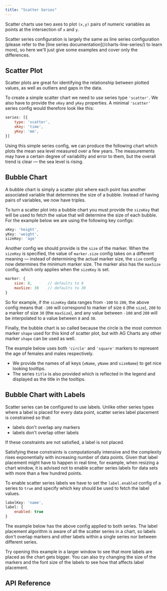 ```yaml
---
title: "Scatter Series"
---
```


Scatter charts use two axes to plot `(x,y)` pairs of numeric variables as points at the intersection of `x` and `y`.

<note>
Scatter series configuration is largely the same as line series configuration (please refer to the [line series documentation](/charts-line-series/) to learn more), so here we'll just give some examples and cover only the differences.
</note>

## Scatter Plot

Scatter plots are great for identifying the relationship between plotted values, as well as outliers and gaps in the data.

To create a simple scatter chart we need to use series type `'scatter'`. We also have to provide the `xKey` and `yKey` properties. A minimal `'scatter'` series config would therefore look like this:

```js
series: [{
    type: 'scatter',
    xKey: 'time',
    yKey: 'mm',
}]
```

Using this simple series config, we can produce the following chart which plots the mean sea level measured over a few years. The measurements may have a certain degree of variability and error to them, but the overall trend is clear &mdash; the sea level is rising.

<ChartExampleRunner title='Scatter Chart' name='scatter-chart' type='generated'></ChartExampleRunner>

## Bubble Chart

A bubble chart is simply a scatter plot where each point has another associated variable that determines the size of a bubble. Instead of having pairs of variables, we now have triples.

To turn a scatter plot into a bubble chart you must provide the `sizeKey` that will be used to fetch the value that will determine the size of each bubble. For the example below we are using the following key configs:

```js
xKey: 'height',
yKey: 'weight',
sizeKey: 'age'
```

Another config we should provide is the `size` of the marker. When the `sizeKey` is specified, the value of `marker.size` config takes on a different meaning &mdash; instead of determining the actual marker size, the `size` config now determines the minimum marker size. The marker also has the `maxSize` config, which only applies when the `sizeKey` is set.

```js
marker: {
    size: 8,       // defaults to 8
    maxSize: 30    // defaults to 30
}
```

So for example, if the `sizeKey` data ranges from `-100` to `200`, the above config means that `-100` will correspond to marker of size `8` (the `size`), `200` to a marker of size `30` (the `maxSize`), and any value between `-100` and `200` will be interpolated to a value between `8` and `30`.

Finally, the bubble chart is so called because the circle is the most common marker `shape` used for this kind of scatter plot, but with AG Charts any other marker `shape` can be used as well.

The example below uses both `'circle'` and `'square'` markers to represent the age of females and males respectively.
- We provide the names of all keys (`xName`, `yName` and `sizeName`) to get nice looking tooltips.
- The series `title` is also provided which is reflected in the legend and displayed as the title in the tooltips.

<ChartExampleRunner title='Bubble Chart' name='bubble-chart' type='generated'></ChartExampleRunner>

## Bubble Chart with Labels

Scatter series can be configured to use labels. Unlike other series types where a label is placed
for every data point, scatter series label placement is constrained so that:

- labels don't overlap any markers
- labels don't overlap other labels

If these constraints are not satisfied, a label is not placed.

<note>
Satisfying these constraints is computationally intensive and the complexity rises exponentially with increasing number of data points. Given that label placement might have to happen in real time, for example, when resizing a chart window, it is advised not to enable scatter series labels for data sets with more than a few hundred points.
</note>

To enable scatter series labels we have to set the `label.enabled` config of a series to `true` and specify which key should be used to fetch the label values.

```js
labelKey: 'name',
label: {
    enabled: true
}
```

The example below has the above config applied to both series. The label placement algorithm is aware
of all the scatter series in a chart, so labels don't overlap markers and other labels within a single
series nor between different series.

Try opening this example in a larger window to see that more labels are placed as the chart gets bigger.
You can also try changing the size of the markers and the font size of the labels to see how that affects
label placement.

<ChartExampleRunner title='Bubble Chart with Labels' name='bubble-chart-labels' type='generated'></ChartExampleRunner>

## API Reference

<interface-documentation interfaceName='AgScatterSeriesOptions' overridesrc="charts-api/api.json" config='{ "showSnippets": false, "lookupRoot": "charts-api" }'></interface-documentation>